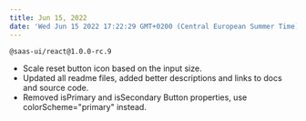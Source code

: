 ```yaml
---
title: Jun 15, 2022
date: 'Wed Jun 15 2022 17:22:29 GMT+0200 (Central European Summer Time)'
---
```


`@saas-ui/react@1.0.0-rc.9`

- Scale reset button icon based on the input size.
- Updated all readme files, added better descriptions and links to docs and source code.
- Removed isPrimary and isSecondary Button properties, use colorScheme="primary" instead.
